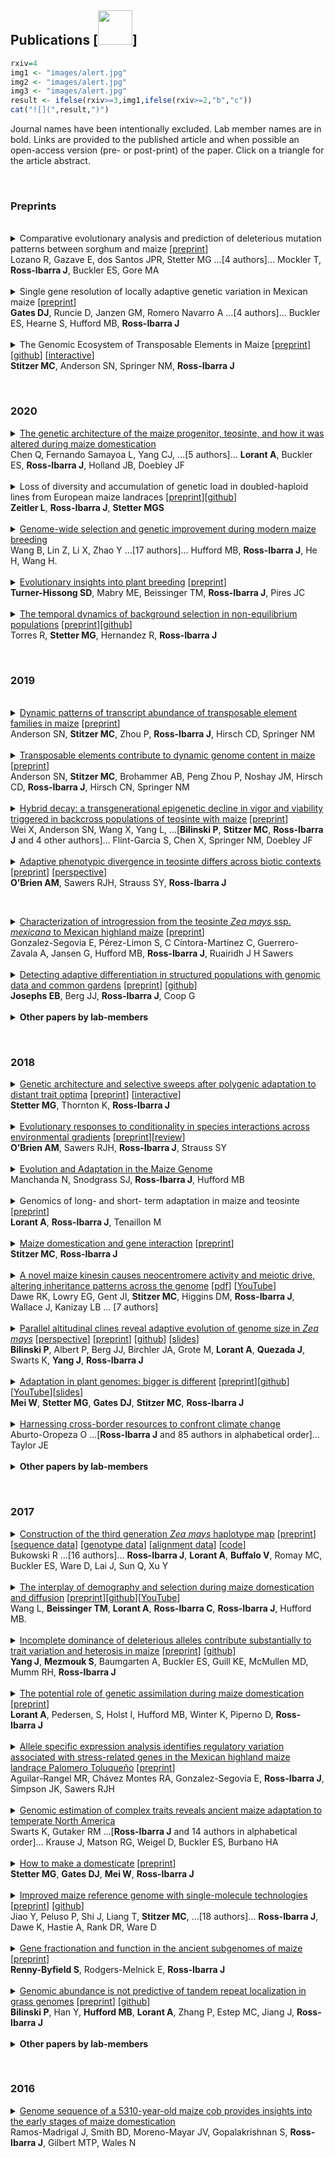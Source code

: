 <title>$if(title-prefix)$$title-prefix$ - $endif$$pagetitle$</title>

<script>
  (function(i,s,o,g,r,a,m){i['GoogleAnalyticsObject']=r;i[r]=i[r]||function(){
  (i[r].q=i[r].q||[]).push(arguments)},i[r].l=1*new Date();a=s.createElement(o),
  m=s.getElementsByTagName(o)[0];a.async=1;a.src=g;m.parentNode.insertBefore(a,m)
  })(window,document,'script','https://www.google-analytics.com/analytics.js','ga');

  ga('create', 'UA-5300959-3', 'auto');
  ga('send', 'pageview');

</script>


## Publications [<a href="http://scholar.google.com/citations?user=5SzRq1oAAAAJ"><img src="images/scholar.png" style="width: 55px;"></a>]

<SCRIPT language="JavaScript" SRC='https://d1bxh8uas1mnw7.cloudfront.net/assets/embed.js'></SCRIPT>

```r
rxiv=4
img1 <- "images/alert.jpg"
img2 <- "images/alert.jpg"
img3 <- "images/alert.jpg"
result <- ifelse(rxiv>=3,img1,ifelse(rxiv>=2,"b","c"))
cat("![](",result,")")
```

Journal names have been intentionally excluded. Lab member names are in bold. Links are provided to the published article and when possible an open-access version (pre- or post-print) of the paper. 
Click on a triangle for the article abstract.

<br>  

### Preprints

<!-- <br><details> -->
<!--     <summary>Variable adaptation between teosinte and soil biota across climate -->
<!--  [[preprint](https://www.biorxiv.org/content/early/2018/08/01/382770)] -->
<!-- **O'Brien AM**, Sawers RJH, Baxter I, **Ross-Ibarra J**, Strauss SY -->
<!-- </summary> -->
<!--     <p style="margin-left: 30px"> -->
<!-- </p></details> -->

<br><details>
    <summary>Comparative evolutionary analysis and prediction of deleterious mutation patterns between sorghum and maize [[preprint]( https://doi.org/10.1101/777623)]  
Lozano R, Gazave E, dos Santos JPR,  Stetter MG ...[4 authors]... Mockler T, **Ross-Ibarra J**, Buckler ES, Gore MA
</summary>
    <p style="margin-left: 30px">Sorghum and maize share a close evolutionary history that can be explored through comparative genomics. To perform a large-scale comparison of the genomic variation between these two species, we analyzed 13M variants identified from whole genome resequencing (WGS) of 468 sorghum lines together with 25M variants previously identified in 1,218 maize lines. Deleterious mutations in both species were prevalent in pericentromeric regions, enriched in non-syntenic genes, and present at low allele frequencies. A comparison of deleterious burden between sorghum and maize revealed that sorghum, in contrast to maize, departed from the “domestication cost” hypothesis that predicts a higher deleterious burden among domesticates compared to wild lines. Additionally, sorghum and maize population genetic summary statistics were used to predict a gene deleterious index with an accuracy higher than 0.5. This research represents a key step towards understanding the evolutionary dynamics of deleterious variants in sorghum and provides a comparative genomics framework to start prioritizing them for removal through genome editing and breeding.
</p></details>

<br><details>
    <summary>Single gene resolution of locally adaptive genetic variation in Mexican maize [[preprint](https://www.biorxiv.org/content/10.1101/706739v1)]  
**Gates DJ**, Runcie D, Janzen GM, Romero Navarro A ...[4 authors]... Buckler ES, Hearne S, Hufford MB, **Ross-Ibarra J**  
</summary>
    <p style="margin-left: 30px">We present a high-resolution genome-wide association analysis to identify loci exhibiting adaptive patterns in a large panel of more than 4500 traditional maize landraces representing the breadth of genetic diversity of maize in Mexico. We evaluate associations between genotype and plant performance in 13 common gardens across a range of environments, identifying hundreds of candidate genes underlying genotype by environment interaction. We further identify genetic associations with environment across Mexico and show that such loci are associated with variation in yield and flowering time in our field trials and predict performance in independent drought trials. Our results indicate that the variation necessary to adapt crops to changing climate exists in traditional landraces that have been subject to ongoing environmental adaptation and can be identified by both phenotypic and environmental association.
</p></details>

<br><details>
    <summary>The Genomic Ecosystem of Transposable Elements in Maize 
[[preprint](https://www.biorxiv.org/content/10.1101/559922v1)][[github](https://github.com/mcstitzer/maize_genomic_ecosystem)] [[interactive](https://mcstitzer.shinyapps.io/maize_te_families/)]   
**Stitzer MC**,   Anderson SN,  Springer NM,  **Ross-Ibarra J**
</summary>
    <p style="margin-left: 30px">We describe the ecosystem of transposable elements within the maize genome, revealing how different transposable element families occupy different niches, much like species within an ecosystem.
</p></details>  

<br> 

### 2020

<details>
    <summary>[The genetic architecture of the maize progenitor, teosinte, and how it was altered during maize domestication](https://journals.plos.org/plosgenetics/article?id=10.1371/journal.pgen.1008791)  
Chen Q, Fernando Samayoa L, Yang CJ, ...[5 authors]... **Lorant A**, Buckler ES, **Ross-Ibarra J**, Holland JB, Doebley JF
</summary>
    <p style="margin-left: 30px"> The genetics of domestication has been extensively studied ever since the rediscovery of Mendel’s law of inheritance and much has been learned about the genetic control of trait differences between crops and their ancestors. Here, we ask how domestication has altered genetic architecture by comparing the genetic architecture of 18 domestication traits in maize and its ancestor teosinte using matched populations. We observed a strongly reduced number of QTL for domestication traits in maize relative to teosinte, which is consistent with the previously reported depletion of additive variance by selection during domestication. We also observed more dominance in maize than teosinte, likely a consequence of selective removal of additive variants. We observed that large effect QTL have low minor allele frequency (MAF) in both maize and teosinte. Regions of the genome that are strongly differentiated between teosinte and maize (high F ST ) explain less quantitative variation in maize than teosinte, suggesting that, in these regions, allelic variants were brought to (or near) fixation during domestication. We also observed that genomic regions of high recombination explain a disproportionately large proportion of heritable variance both before and after domestication. Finally, we observed that about 75% of the additive variance in both teosinte and maize is “missing” in the sense that it cannot be ascribed to detectable QTL and only 25% of variance maps to specific QTL. This latter result suggests that morphological evolution during domestication is largely attributable to very large numbers of QTL of very small effect.
</p></details>


<br><details>
    <summary>Loss of diversity and accumulation of genetic load in doubled-haploid lines from European maize landraces
 [[preprint](https://www.biorxiv.org/content/10.1101/817791v1)][[github](https://github.com/LZeitler/eurodh-scripts/blob/master/README.org)]  
**Zeitler L**, **Ross-Ibarra J**, **Stetter MGS**
</summary>
    <p style="margin-left: 30px"> Maize landraces are well adapted to their local environments and present valuable sources of genetic diversity for breeding and conservation.
But the maintenance of open-pollinated landraces in \textit{ex-situ} programs is challenging, as regeneration of seed can often lead to inbreeding depression and the loss of diversity due to genetic drift. 
Recent reports suggest that the production of doubled-haploid (DH) lines from landraces may serve as a convenient means to preserve useful genetic diversity in a homozygous form that is immediately useful for modern breeding. 
The production of doubled-haploid (DH) lines presents an extreme case of inbreeding which results in instantaneous homozygosity genome-wide. 
Here we analyzed the effect of DH production on genetic diversity, using genome-wide SNP data from hundreds of individuals of five European landraces and their related DH lines.
In contrast to previous findings, we observe a dramatic loss of diversity at both the haplotype level and that of individual SNPs.
We identify thousands of SNPs that exhibit allele frequency differences larger than expected under models of neutral genetic drift, and document patterns of heterozygosity and polymorphism at conserved sites that suggest an important role for deleterious recessive load in determining diversity differences between landrace and DH populations.
Although we were unable to uncover more details about the mode of selection, we conclude that while landrace DH lines may be a valuable tool for the introduction of variation into maize breeding programs they come at the cost of decreased genetic diversity and increased genetic load.
</p></details>

<br><details>
  <summary>[Genome-wide selection and genetic improvement during modern maize breeding](https://drive.google.com/file/d/1UxPN_Yf2HQ0OOJdqbP537Bwxlm2N1EkL/view?usp=sharing)  
Wang B, Lin Z, Li X, Zhao Y ...[17 authors]... Hufford MB, **Ross-Ibarra J**, He H, Wang H.
</summary>
    <p style="margin-left: 30px">
    Modern crop breeding has made a profound impact on food production to sustain population growth during the past century; however, systematic analyses of the genomic basis underlying the dramatic increase in crop yields during modern breeding remain limited in scope. Here we report an analysis of the genomic and phenotypic changes associated with modern maize breeding across a chronological sampling of 350 elite inbred lines representing multiple eras of both Chinese and U.S. germplasm. We document a number of convergent phenotypic changes in both countries. Using genome-wide association and selection scan methods, we identify 160 loci underlying adaptive agronomic phenotypes and more than 1,800 genomic regions representing the targets of selection during modern breeding. We functionally validate two candidate genes underpinning variation in ear height and tassel branch number using CRISPR knockout mutants. In sum, this work demonstrates the utility of breeding-era approach for identifying breeding signatures and lays the foundation for future genomics-enabled maize breeding."
</p></details>

<br><details>  
<summary>[Evolutionary insights into plant breeding](https://www.sciencedirect.com/science/article/pii/S1369526620300339) [[preprint](https://agrixiv.org/akdt8)]  
**Turner-Hissong SD**, Mabry ME, Beissinger TM, **Ross-Ibarra J**, Pires JC
</summary>
    <p style="margin-left: 30px">Crop domestication is a fascinating area of study, as evidencedby a multitude of recent reviews. Coupled with the increasing availability of genomic and phenomic resources in numerous crop species, insights from evolutionary biology will enable a deeper understanding of the genetic architecture and short-term evolution of complex traits, which can be used to inform selection strategies. Future advances in crop improvement will rely on the integration of population genetics with  plant  breeding  methodology,  and  the  development  of  community  resources  to  support research in a variety of crop life histories and reproductive strategies. We highlight recent advances in the role of selective sweeps and demographic history in shaping genetic architecture, how these breakthroughs can inform selection strategies, and the application of precision gene editing to leverage these connections.
</p></details>  

<br><details>
    <summary>[The temporal dynamics of background selection in non-equilibrium populations](https://www.genetics.org/content/214/4/1019) [[preprint](https://www.biorxiv.org/content/10.1101/618389v1
)][[github](https://github.com/RILAB/BGS_sims/)]  
Torres R, **Stetter MG**, Hernandez R,  **Ross-Ibarra J**  
</summary>
    <p style="margin-left: 30px">We use simulations to show that the effects of nonequilibrium population dynamics on linked selection differ qualitatively from predictions under equilibrium models, calling into question inferences about the efficacy of selection made from summary statistics.
</p></details>
<br>  

### 2019  

<br><details>
    <summary>[Dynamic patterns of transcript abundance of transposable element families in maize](http://www.g3journal.org/cgi/pmidlookup?view=long&pmid=31506319) [[preprint](
https://www.biorxiv.org/content/10.1101/668558v1)]  
Anderson SN, **Stitzer MC**, Zhou P, **Ross-Ibarra J**, Hirsch CD, Springer NM
</summary>
    <p style="margin-left: 30px">We develop an approach to estiamte family-level expression in transposable elements. While a relatively small proportion of TE families are transcribed, expression is highly dynamic with most families exhibiting tissue-specific expression. We also assay expression among different maize genotypes and use a mapping population to identify what proportion of copies in a family contribute to expression."
</p></details>


<br><details>
    <summary>[Transposable elements contribute to dynamic genome content in maize](https://onlinelibrary.wiley.com/doi/full/10.1111/tpj.14489)
 [[preprint](https://www.biorxiv.org/content/10.1101/547398v1?rss=1)]  
 Anderson SN,  **Stitzer MC**,  Brohammer AB, Peng Zhou P, Noshay JM,  Hirsch CD,  **Ross-Ibarra J**,  Hirsch CN,  Springer NM
</summary>
    <p style="margin-left: 30px">We identify hundreds of thousands of variable transposable elements among a small set of maize genome assemblies. We find evidence of a large number of genes impacted by TEs, including TEs in genes and genes in TEs, and evidence of recent transposition as well.""
</p></details>

<br><details>
    <summary>[Hybrid decay: a transgenerational epigenetic decline in vigor and viability triggered in backcross populations of teosinte with maize](https://www.genetics.org/content/213/1/143)
[[preprint](https://www.biorxiv.org/content/10.1101/588715v1)]  
Wei X,  Anderson SN,  Wang X,  Yang L, ...[**Bilinski P**,  **Stitzer MC**,  **Ross-Ibarra J** and 4 other authors]...  Flint-Garcia S,  Chen X,  Springer NM, Doebley JF
</summary>
    <p style="margin-left: 30px">We describe a phenomenon we name 'hybrid decay' triggered by backcrossing between domesticated maize and a specific teosinte population, resulting in genome instability, activation of transposable elements, and altered epigenetics ."
</p></details>

<br><details>
    <summary>[Adaptive phenotypic divergence in teosinte differs across biotic contexts](https://onlinelibrary.wiley.com/doi/full/10.1111/evo.13818)
 [[preprint](https://www.biorxiv.org/content/10.1101/382770v2)] [[perspective](https://onlinelibrary.wiley.com/doi/full/10.1111/evo.13857)]  
**O'Brien AM**, Sawers RJH, Strauss SY, **Ross-Ibarra J**
</summary>
    <p style="margin-left: 30px">We show that rhizosphere biota impact adaptive divergence of phenotypic traits in teosinte along an environmental cline. This work suggests an important role for biotic interactions in determining the outcome of local adaptation.
</p></details>  <br>

<details>
    <summary>[Characterization of introgression from the teosinte *Zea mays* ssp. *mexicana* to Mexican highland maize](https://peerj.com/articles/6815/)  [[preprint](https://peerj.com/preprints/27489/)]  
 Gonzalez-Segovia E,  Pérez-Limon S, C Cíntora-Martínez C,  Guerrero-Zavala A,  Jansen G,  Hufford MB, **Ross-Ibarra J**, Ruairidh J H Sawers
</summary>
    <p style="margin-left: 30px">We look for introgression from teosinte in the genomes of two highland landraces and use QTL mapping to test for functional relevance of introgressed regions.
</p></details>

<br><details>
    <summary>[Detecting adaptive differentiation in structured populations with genomic data and common gardens](https://www.genetics.org/content/211/3/989)  [[preprint](https://www.biorxiv.org/content/early/2018/07/13/368506)] [[github](https://github.com/emjosephs/qpc-maize)]    
**Josephs EB**, Berg JJ, **Ross-Ibarra J**, Coop G
</summary>
    <p style="margin-left: 30px">We develop methods to detect polygenic adaptation on phenotypes from common gardens and GWAS panels.   
</p></details> 
 

<br><details>
    <summary>**Other papers by lab-members**</summary>
    <p style="margin-left: 30px">

**Taylor Perkins**

    Perkins, M. Taylor, Tetyana Zhebentyayeva, Paul H. Sisco, and J. Hill Craddock. “Genome-wide sequence-based genotyping supports a nonhybrid origin of Castanea alabamensis.” bioRxiv (2019): 680371.   

    Craddock, J. Hill, and M. Taylor Perkins. “Chestnut (Castanea spp. Miller) Breeding.” In Advances in Plant Breeding Strategies, vol. 4. (J.M. Al-Khayri et al., eds.)(in press), 55 pages. Springer Nature Switzerland AG, Basel.  

**Michelle Stitzer**

    Roessler, Kyria, Aline Muyle, Concepcion M. Diez, Garren RJ Gaut, Alexandros Bousios, Michelle C. Stitzer, Danelle K. Seymour, John F. Doebley, Qingpo Liu, and Brandon S. Gaut. "The genome-wide dynamics of purging during selfing in maize." Nature plants (2019): 1-11.  
  
    Noshay, Jaclyn M., Sarah N. Anderson, Peng Zhou, Lexiang Ji, William Ricci, Zefu Lu, Michelle C. Stitzer et al. "Monitoring the interplay between transposable element families and DNA methylation in maize." PLoS genetics 15, no. 9 (2019): e1008291. 	 

    Marcela K. Tello-Ruiz, Cristina F. Marco, Fei-Man Hsu, Rajdeep S. Khangura, Pengfei Qiao, Sirjan Sapkota, Michelle C. Stitzer, Rachael Wasikowski, Hao Wu, Junpeng Zhan, Kapeel Chougule, Lindsay C. Barone, Cornel Ghiban, Demitri Muna, Andrew C. Olson, Liya C. Wang, Doreen C. Ware, David A. Micklos bioRxiv 654848; doi: https://doi.org/10.1101/654848  

    Stitzer, Michelle C., and Philipp Brand. "Digest: Hybrid incompatibilities and introgression in wild monkeyflowers." Evolution 72, no. 11 (2018): 2565-2566.
</p></details> 
<br>  



### 2018

<details>
    <summary>[Genetic architecture and selective sweeps after polygenic adaptation to distant trait optima](https://journals.plos.org/plosgenetics/article?id=10.1371/journal.pgen.1007794) [[preprint](https://www.biorxiv.org/content/early/2018/05/03/313247)] [[interactive](https://mgstetter.shinyapps.io/quantgensimAPP/)]    
**Stetter MG**, Thornton K, **Ross-Ibarra J**
</summary>
    <p style="margin-left: 30px">We use simulations to study the population genetics of selection on a quantitative trait and learn which parameters drive quantitative trait evollution.   
</p></details> 

<br><details>
    <summary>[Evolutionary responses to conditionality in species interactions across environmental gradients](https://www.journals.uchicago.edu/doi/10.1086/700118) [[preprint](http://biorxiv.org/content/early/2017/03/01/031195)][[review](https://www.authorea.com/inst/14743?articles_format=list&page=5)]     
**O'Brien AM**, Sawers RJH, **Ross-Ibarra J**, Strauss SY  </summary>
    <p style="margin-left: 30px">We present the CoCoA hypothesis which describes how patterns of biotic coadpation change across varying abiotic environments 
</p></details> 

<br><details>
    <summary>[Evolution and Adaptation in the Maize Genome](https://books.google.com/books?id=ZZl7DwAAQBAJ&pg=PA318&lpg=PA318&dq=maize+genome+snodgrass&source=bl&ots=jD5IvHVlpG&sig=JtkrFv2iBqp4Noq5ud81Y0aIQrU&hl=en&sa=X&ved=2ahUKEwigrdeIkf3eAhXnwlQKHQqgBEEQ6AEwAXoECAMQAQ#v=onepage&q=maize%20genome%20snodgrass&f=false)  
Manchanda N, Snodgrass SJ, **Ross-Ibarra J**, Hufford MB  
</summary>
    <p style="margin-left: 30px">We review progress thus far in genomic research of maize domestication and adaptation. We discuss the insights genomics has shed on our understanding of these processes and conclude with a future outlook for how genomics might be further applied.  
</p></details> 

<br><details>
    <summary>Genomics of long- and short- term adaptation in maize and teosinte [[preprint](https://peerj.com/manuscripts/31241/)]   
**Lorant A**, **Ross-Ibarra J**, Tenaillon M  
</summary>
    <p style="margin-left: 30px">We review studies on short and long term adaptation, both natural and artificial, in maize and teosinte.  
</p></details> 

<br><details>
    <summary>[Maize domestication and gene interaction](https://nph.onlinelibrary.wiley.com/doi/abs/10.1111/nph.15350)
 [[preprint](https://peerj.com/preprints/26502/)]    
**Stitzer MC**, **Ross-Ibarra J**
</summary>
    <p style="margin-left: 30px">We review genetic work looking at the role of dominance, epistasis, and pleiotropy during maize domestication.   
</p></details> 

<br><details>
    <summary>[A novel maize kinesin causes neocentromere activity and meiotic drive, altering inheritance patterns across the genome](http://www.cell.com/cell/fulltext/S0092-8674(18)30289-7) [[pdf](http://sci-hub.tw/http://www.cell.com/cell/fulltext/S0092-8674(18)30289-7)] [[YouTube](https://www.google.com/url?sa=t&rct=j&q=&esrc=s&source=web&cd=1&cad=rja&uact=8&ved=0ahUKEwiIk5W14eHSAhVO92MKHbseACgQtwIIHDAA&url=https%3A%2F%2Fwww.youtube.com%2Fwatch%3Fv%3DbcCxsVPwOE8&usg=AFQjCNGJ2xxs5xSbskrcavIoJ0D8ve3fjA&sig2=gmS2FYQxQlrQJRw8PGPDFw)]  
Dawe RK, Lowry EG, Gent JI, **Stitzer MC**, Higgins DM,  **Ross-Ibarra J**, Wallace J, Kanizay LB ... [7 authors]</summary>
    <p style="margin-left: 30px">We identify a small gene family Kindr as the causal locus for meiotic drive in maize. 
</p></details>  

<br><details>
    <summary>[Parallel altitudinal clines reveal adaptive evolution of genome size in *Zea mays*](http://journals.plos.org/plosgenetics/article?id=10.1371/journal.pgen.1007162) [[perspective](http://journals.plos.org/plosgenetics/article?id=10.1371/journal.pgen.1007249)]  [[preprint](http://www.biorxiv.org/content/early/2017/07/13/134528)] [[github](https://github.com/paulbilinski/GenomeSizeAnalysis)] [[slides](https://www.slideshare.net/jrossibarra/parallel-altitudinal-clines-reveal-adaptive-evolution-of-genome-size-in-zea-mays)]  
**Bilinski P**, Albert P, Berg JJ, Birchler JA, Grote M, **Lorant A**, **Quezada J**, Swarts K, **Yang J**, **Ross-Ibarra J** </summary>
    <p style="margin-left: 30px">We show that genome size can be analyzed as a quantitative trait and that selection on flowering time in maize has likely driven adaptive changes in genome size along multiple altitudinal clines. 
</p></details> 

<br><details>
    <summary>[Adaptation in plant genomes: bigger is different](https://onlinelibrary.wiley.com/doi/full/10.1002/ajb2.1002) [[preprint](https://www.biorxiv.org/content/early/2017/10/02/196501)][[github](https://github.com/RILAB/AJB_MutationalTargetSize_GenomeSize)][[YouTube](https://www.youtube.com/watch?v=aXLuWruOmO4_)][[slides](https://www.slideshare.net/jrossibarra/adaptation-in-plant-genomes-bigger-is-different)]  
**Mei W**, **Stetter MG**, **Gates DJ**, **Stitzer MC**, **Ross-Ibarra J**</summary>
    <p style="margin-left: 30px">We develop the functional space hypothesis in which we posit that adaptation in large genomes uses more noncoding variation and is more likely to proceed via soft sweeps. </p></details>  

<br><details>
    <summary>[Harnessing cross-border resources to confront climate change](https://www.sciencedirect.com/science/article/pii/S1462901117310602)    
Aburto-Oropeza O ...[**Ross-Ibarra J** and 85 authors in alphabetical order]... Taylor JE  </summary>
    <p style="margin-left: 30px">Discusses the challenges of changing climates pose for society and the environment along the Mexican-US border.</p></details>  

<br><details>
    <summary>**Other papers by lab-members**</summary>
    <p style="margin-left: 30px">
**Wenbin Mei** and **Michelle Stitzer**  

    Springer, Nathan M., et al. "The maize W22 genome provides a foundation for functional genomics and transposon biology." Nature genetics (2018): 1.
    
**Markus Stetter**  

    Joshi, Dinesh C., et al. "From zero to hero: the past, present and future of grain amaranth breeding." Theoretical and Applied Genetics (2018): 1-17.

**Emily Josephs**

    Josephs, Emily B. "Determining the evolutionary forces shaping G× E." New Phytologist (2018).
    
    Uzunović, Jasmina, et al. "Transposable elements are important contributors to standing variation in gene expression in Capsella grandiflora." bioRxiv (2018): 289173.
    
**Anne Lorant**

    Kremling, Karl AG, et al. "Dysregulation of expression correlates with rare-allele burden and fitness loss in maize." Nature 555.7697 (2018): 520.
    
**Daniel Gates**  

    Gates, Daniel J., Diana Pilson, and Stacey D. Smith. "Filtering of target sequence capture individuals facilitates species tree construction in the plant subtribe Iochrominae (Solanaceae)." Molecular phylogenetics and evolution 123 (2018): 26-34.

    Gates, Daniel J., et al. "A novel R3 MYB transcriptional repressor associated with the loss of floral pigmentation in Iochroma." New Phytologist 217.3 (2018): 1346-1356.  
    
**Dianne Velasco**  

    Riaz, Summaira, et al. "Genetic diversity analysis of cultivated and wild grapevine (Vitis vinifera L.) accessions around the Mediterranean basin and Central Asia." BMC plant biology 18.1 (2018): 137.

</p></details> 
<br>  

### 2017

<details>
    <summary>[Construction of the third generation *Zea mays* haplotype map](https://academic.oup.com/gigascience/advance-article/doi/10.1093/gigascience/gix134/4782225?searchresult=1) [[preprint](http://biorxiv.org/content/early/2015/09/16/026963)] [[sequence data](http://gigadb.org/dataset/100339)] [[genotype data](https://www.panzea.org/genotypes)] [[alignment data](http://cbsusrv04.tc.cornell.edu/users/panzea/download.aspx?filegroupid=23)] [[code](https://bitbucket.org/bukowski1/maize_hapmap3_code)]  
Bukowski R ...[16 authors]...  **Ross-Ibarra J**, **Lorant A**, **Buffalo V**, Romay MC, Buckler ES, Ware D, Lai J, Sun Q, Xu Y  </summary>
    <p style="margin-left: 30px">We present a SNP dataset of 80M variants from a sample of 1200 maize and teosinte genomes. 
</p></details> 

<br><details>
    <summary>[The interplay of demography and selection during maize domestication and diffusion](https://genomebiology.biomedcentral.com/articles/10.1186/s13059-017-1346-4) [[preprint](http://www.google.com/url?q=http%3A%2F%2Fbiorxiv.org%2Fcontent%2Fearly%2F2017%2F03%2F07%2F114579&sa=D&sntz=1&usg=AFQjCNHr4cDzAxS_7BXVZOfyuIWzXiHr0w)][[github](https://github.com/HuffordLab/Wang_et_al._Demography)][[YouTube](https://www.youtube.com/watch?v=KgIUGHEZ2nM)]  
Wang L, **Beissinger TM**, **Lorant A**, **Ross-Ibarra C**, **Ross-Ibarra J**, Hufford MB.</summary>
    <p style="margin-left: 30px">We show how population bottlenecks and gene flow have shaped patterns of genetic load across the maize genome and among populatons. 
</p></details> 


<br><details>
    <summary>[Incomplete dominance of deleterious alleles contribute substantially to trait variation and heterosis in maize](http://journals.plos.org/plosgenetics/article?id=10.1371/journal.pgen.1007019) [[preprint](http://biorxiv.org/content/early/2016/11/07/086132)] [[github](https://github.com/yangjl/GERP-diallel)]  
**Yang J**, **Mezmouk S**, Baumgarten A, Buckler ES, Guill KE, McMullen MD, Mumm RH, **Ross-Ibarra J**</summary>
    <p style="margin-left: 30px">We combine phenotypic data from crosses between multiple maize inbred lines and genome-wide characterization of deleterious alleles to show that a simple model of incomplete dominance may help explain hybrid vigor. 
</p></details> 

<br><details>
    <summary>[The potential role of genetic assimilation during maize domestication](http://journals.plos.org/plosone/article?id=10.1371/journal.pone.0184202) [[preprint](http://biorxiv.org/content/early/2017/02/03/105940)]  
**Lorant A**, Pedersen, S, Holst I, Hufford MB, Winter K, Piperno D, **Ross-Ibarra J**</summary>
    <p style="margin-left: 30px">Gene expression data from  maize and teosinte grown in mid-Holocene environments suggests that for some genes plastic changes in expression may have preceded genetic changes during domestication. 
</p></details>   

<br><details>
    <summary>[Allele specific expression analysis identifies regulatory variation associated with stress-related genes in the Mexican highland maize landrace Palomero Toluqueño](https://peerj.com/articles/3737/) [[preprint](http://biorxiv.org/content/early/2017/06/20/152397)]  
Aguilar-Rangel MR, Chávez Montes RA,  Gonzalez-Segovia E, **Ross-Ibarra J**, Simpson JK, Sawers RJH</summary>
    <p style="margin-left: 30px">SUMMARY 
</p></details> 

<br><details>
    <summary>[Genomic estimation of complex traits reveals ancient maize adaptation to temperate North America](http://science.sciencemag.org/content/357/6350/512.full)  
Swarts K, Gutaker RM ...[**Ross-Ibarra J** and 14 authors in alphabetical order]... Krause J, Matson RG, Weigel D, Buckler ES, Burbano HA</summary>
    <p style="margin-left: 30px">SUMMARY [Nature News](http://www.nature.com/news/ancient-genomes-show-how-maize-adapted-to-life-at-high-altitudes-1.22403)  [[Phys.org](https://phys.org/news/2017-08-precision-corn-climate.html)] [[Science Daily](https://www.sciencedaily.com/releases/2017/08/170803141056.htm)] 
</p></details> 

<br><details>
    <summary>[How to make a domesticate](http://www.sciencedirect.com/science/article/pii/S0960982217307856) [[preprint](https://peerj.com/preprints/2902/)]  
**Stetter MG**, **Gates DJ**, **Mei W**, **Ross-Ibarra J**</summary>
    <p style="margin-left: 30px">A perspective that seeks to predict what factors influence the success of domestication, how many genes contributed to the process, where these genes originated and the implications for de novo domestication. 
</p></details> 

<br><details>
    <summary>[Improved maize reference genome with single-molecule technologies](http://www.nature.com/nature/journal/vaop/ncurrent/full/nature22971.html) [[preprint](http://biorxiv.org/content/early/2016/12/19/079004)] [[github](https://github.com/mcstitzer/maize_v4_TE_annotation)]  
Jiao Y, Peluso P, Shi J, Liang T, **Stitzer MC**, ...[18 authors]... **Ross-Ibarra J**, Dawe K, Hastie A, Rank DR, Ware D</summary>
    <p style="margin-left: 30px">We present a high-quality long-read reference genome of the maize inbred B73 and the first detailed annotation of retroelements in any grass species. [[NSF research news](https://news.science360.gov/obj/story/2caf076f-1759-40c2-9c56-62e3fbbdf44b/tracking-down-jumping-genes-maize)] [[UCD press release](https://t.co/3MkC6eRDyD)]
</p></details> 

<br><details>
    <summary>[Gene fractionation and function in the ancient subgenomes of maize](https://academic.oup.com/mbe/article/34/8/1825/3742530/Gene-Fractionation-and-Function-in-the-Ancient?guestAccessKey=391f8f04-5fd6-4bc7-bac0-0057fb3102ab) [[preprint](http://biorxiv.org/content/early/2016/12/19/095547)]  
**Renny-Byfield S**, Rodgers-Melnick E, **Ross-Ibarra J**</summary>
    <p style="margin-left: 30px">We show that the two subgenomes of maize differentially contribute to functional variation in phenotypes. 
</p></details> 

<br><details>
    <summary>[Genomic abundance is not predictive of tandem repeat localization in grass genomes](http://journals.plos.org/plosone/article?id=10.1371/journal.pone.0177896) [[preprint](https://peerj.com/preprints/2314/)] [[github](https://github.com/paulbilinski/Github_centrepeat)]     
**Bilinski P**, Han Y, **Hufford MB**, **Lorant A**,  Zhang P, Estep MC, Jiang J, **Ross-Ibarra J**</summary>
    <p style="margin-left: 30px">We show that short read sequence data allows discovery of novel tandem repeats in grass species but, unlike many other species, the most abundant repeat is frequently not centromeric. 
</p></details>    

<br><details>
    <summary>**Other papers by lab-members**</summary>
    <p style="margin-left: 30px">
**Dianne Velasco**  

    Aradhya, Mallikarjuna, et al. "Genetic and ecological insights into glacial refugia of walnut (Juglans regia L.)." PloS one 12.10 (2017): e0185974.

**Emily Josephs**

    Josephs, Emily B., et al. "The relationship between selection, network connectivity, and regulatory variation within a population of Capsella grandiflora." Genome biology and evolution 9.4 (2017): 1099-1109.
    
    Josephs, Emily B., John R. Stinchcombe, and Stephen I. Wright. "What can genome‐wide association studies tell us about the evolutionary forces maintaining genetic variation for quantitative traits?." New Phytologist 214.1 (2017): 21-33.
    
**Wenbin Mei**  

    Mei, Wenbin, et al. "A comprehensive analysis of alternative splicing in paleopolyploid maize." Frontiers in plant science 8 (2017): 694.
    
    Liu, Xiaoxian, et al. "Detecting alternatively spliced transcript isoforms from single‐molecule long‐read sequences without a reference genome." Molecular ecology resources 17.6 (2017): 1243-1256.
    
    Gault, Christine M., et al. "Aberrant splicing in maize rough endosperm3 reveals a conserved role for U12 splicing in eukaryotic multicellular development." Proceedings of the National Academy of Sciences (2017): 201616173.
    
    Feng, Guanqiao, et al. "Evolution of the 3R-MYB gene family in plants." Genome biology and evolution 9.4 (2017): 1013-1029.
    
    Mei, Wenbin, et al. "Evolutionarily conserved alternative splicing across monocots." Genetics (2017): genetics-300189.
</p></details> 

<br>  

### 2016

<details>     <summary>[Genome sequence of a 5310-year-old maize cob provides insights into the early stages of maize domestication](<http://www.cell.com/current-biology/abstract/S0960-9822(16)31120-4>)  
Ramos-Madrigal J, Smith BD, Moreno-Mayar JV, Gopalakrishnan S, **Ross-Ibarra J**, Gilbert MTP, Wales N</summary>     <p style="margin-left: 30px">Genome sequence of a 5,000 year old maize cob reveals it was partially domesticated and helps identify the timing of adaptation during domestication.</p></details>  

<br><details>     <summary>[Evolutionary genomics of peach and almond domestication](http://www.g3journal.org/content/6/12/3985.short?rss=1&ssource=mfr) [[preprint](http://biorxiv.org/content/early/2016/09/27/060160)]      
**Velasco D**, **Hough J**, Aradhya M, **Ross-Ibarra J**</summary>     <p style="margin-left: 30px">Resequencing data from a number of peach and almond varieties show differences in population size and mating system, but little evidence for convergent selection during domestication.</p></details>  

<br><details>     <summary>[ANGSD-wrapper: utilities for analyzing next generation sequencing data](http://onlinelibrary.wiley.com/doi/10.1111/1755-0998.12578/full) [[github](https://github.com/mojaveazure/angsd-wrapper)] [[preprint](https://peerj.com/preprints/1472/)]   
**Durvasula A**, Hoffman PJ, **Kent TV**, Liu C, Kono TJY, Morrell PL, **Ross-Ibarra J**   </summary>     <p style="margin-left: 30px">We provide a set of scripts and configuration files to facilitate easy popgen analysis of short-read sequencing data.</p></details>  

<br><details>     <summary>[Recent demography drives changes in linked selection across the maize genome](http://rdcu.be/kHEB) [[github](https://github.com/timbeissinger/Maize-Teo-Scripts/)] [[preprint](http://biorxiv.org/content/early/2015/11/13/031666)]    
**Beissinger TM**, Wang L, **Crosby K**, **Durvasula A**, Hufford MB, **Ross-Ibarra J**  </summary>     <p style="margin-left: 30px">We find little evidence for widespread hard sweeps in maize or teosinte and show that differences in demography during maize domestication and subsequent expansion have have changed the impacts of linked selection on surrounding diversity in the maize genome.</p></details>  

<br><details>     <summary>[Maize diversity associated with social origin and environmental variation in southern Mexico](http://www.nature.com/hdy/journal/vaop/ncurrent/full/hdy201610a.html)  [[preprint](https://peerj.com/preprints/1192/)]      
Orozco-Ramírez Q, Santacruz-Varela A, **Ross-Ibarra J**, Brush S </summary>     <p style="margin-left: 30px">SUMMARY</p></details>   

<br><details>     <summary>[High quality maize centromere 10 sequence reveals evidence of frequent recombination events](http://journal.frontiersin.org/article/10.3389/fpls.2016.00308/full)  
Wolfgruber TK, Nakashima MM ...(5 authors)... **Bilinski P**, Dawe RK, **Ross-Ibarra J**, Birchler JA, Presting G
</summary>     <p style="margin-left: 30px">SUMMARY</p></details>  

<br><details>
    <summary>**Other papers by lab-members**</summary>
    <p style="margin-left: 30px">
**Dianne Velasco**  

    Migicovsky, Zoë, et al. "Genomic ancestry estimation quantifies use of wild species in grape breeding." BMC genomics 17.1 (2016): 478.
    
**Emily Josephs**

    Josephs, Emily B., and Stephen I. Wright. "On the Trail of Linked Selection." PLoS genetics 12.8 (2016): e1006240.
    
**Tim Beissinger**

    Morota, Gota, Timothy M. Beissinger, and Francisco Peñagaricano. "MeSH-informed enrichment analysis and MeSH-guided semantic similarity among functional terms and gene products in chicken." G3: Genes, Genomes, Genetics (2016): g3-116.


</p></details> 

<br>  

### 2015

<details>     <summary>[The genomic impacts of drift and selection for hybrid performance in maize](https://www.google.com/url?sa=t&rct=j&q=&esrc=s&source=web&cd=2&cad=rja&uact=8&ved=0CC0QFjABahUKEwiY8ezQoa3IAhWRL4gKHYbZCYU&url=http%3A%2F%2Fwww.genetics.org%2Fcontent%2Fearly%2F2015%2F09%2F18%2Fgenetics.115.182410.abstract&usg=AFQjCNF6HUbfJ3ij4yqX75WFIP7h0VqD8g&sig2=7Gw1t6U1cc7imLVZEUWlHQ) [[preprint](http://arxiv.org/abs/1307.7313)]      
Gerke JP, Edwards JW, Guill KE, **Ross-Ibarra J**, McMullen MD  </summary>     <p style="margin-left: 30px">We show how modern hybrid breeding approahces impact diversity across the genome. Using the Iowa Stiff Stalk synthetic population as an example, we track diversity across 16 generations of selection and compare with simulations.  We show the vast majority of the changes in diversity observed can be explained by drift, but that fixation of large haplotypes, likley including considerable linked load, leads to selection for complementation in the recirpical populations. This work provided some of the first population genetic evidence supporting the complenmentaton model of hybrid vigor.</p></details>  


<br><details>     <summary>[Seed filling in domesticated maize and rice depends on SWEET-mediated hexose transport](https://www.nature.com/articles/ng.3422) [[pdf](http://sci-hub.tw/https://www.nature.com/articles/ng.3422)]    
Sosso D, Luo D, Li Q-B, Sasse J, **Yang J** ...[6 authors]...  **Ross-Ibarra J**, Yang B, Frommer WB  </summary>     <p style="margin-left: 30px">SUMMARY</p></details>  

<br><details>     <summary>[Independent molecular basis of convergent highland adaptation in maize](http://www.genetics.org/content/200/4/1297) [[preprint](http://biorxiv.org/content/early/2015/01/09/013607)] [[github](https://github.com/rossibarra/hilo_paper)] [[data](https://dx.doi.org/10.6084/m9.figshare.746990.v1)]       
**Takuno S**, Ralph P,  Swarts K, Elshire RJ, Glaubitz JC, Buckler ES, **Hufford MB**, **Ross-Ibarra J**</summary>     <p style="margin-left: 30px">We find that maize adaptation to the highlands in Mexico and South America is largely independent and has made considerable use of standing genetic variation.</p></details>  

<br><details>     <summary>[Natural variation in teosinte at the domestication locus teosinte branched1 (tb1)](https://peerj.com/articles/900/) [[preprint](https://peerj.com/preprints/685/)]       
**Vann LE**, **Kono TJ**, **Pyhäjärvi T**, **Hufford MB**, **Ross-Ibarra J**. </summary>     <p style="margin-left: 30px">We find that variation in the domestication locus tb1 does not explain a substantial proportion of phenotypic variation for tillering in natural populations of teosinte.</p></details>
<!--  [[github](https://github.com/lvann/tb1)] -->

<br><details>     <summary>[Genetic, evolutionary and plant breeding insights from the domestication of maize](http://elifesciences.org/content/4/e05861)    
Hake S, **Ross-Ibarra J** </summary>     <p style="margin-left: 30px">SUMMARY</p></details>    

<br><details>     <summary>[The origin and evolution of maize in the American Southwest](http://rdcu.be/kHD8) [[preprint](http://biorxiv.org/content/early/2015/01/11/013540)] [[data](ftp://ftp_20150114_27609:F+jYHhrE6t2e@ftp.dna.ku.dk)]    
Fonseca RR, Smith B, Wales N, Cappellini E ...[12 authors]... Hufford MB, Albrechtsen A, **Ross-Ibarra J**, Gilbert MT    </summary>    <p style="margin-left: 30px">We use sequence data from ancient maize cobs to reveal the timing and geography of maize introduction into the Southwest US. One of the [most read papers](https://www.nature.com/collections/dnshkjhpxx/content/most-read) from the last four years of the journal! [UC Davis Press Release](http://news.ucdavis.edu/search/news_detail.lasso?id=11124)  [Science World Report](http://www.scienceworldreport.com/articles/21122/20150112/origins-maize-dna-tests-reveal-two-paths.htm)  [Archaeology](http://www.archaeology.org/news/2879-150108-southwest-corn-dna)  [SiNC](http://www.agenciasinc.es/Noticias/El-maiz-entro-en-el-suroeste-de-EE-UU-hace-4.000-anos-a-traves-de-la-montana), [Science magazine](http://news.sciencemag.org/archaeology/2015/01/how-corn-became-corn) [Nature Plants commentary](http://www.nature.com/articles/nplants20149) [The Scientist](http://www.the-scientist.com/?articles.view/articleNo/41865/title/Corn-Chronicle/)  </p></details>   

<br><details>     <summary>[Reply to Brush *et al.*: Wake-up call for crop conservation science](http://www.rilab.org/pdfs/dyer2015.pdf)    
Dyer GA, Lopez-Feldman A, Yunez-Naude A, Taylor JE, **Ross-Ibarra J**</summary>     <p style="margin-left: 30px">SUMMARY</p></details>       

<br><details>     <summary>[Transposable Elements Contribute to Activation of Maize Genes in Response to Abiotic Stress](http://www.plosgenetics.org/article/info%3Adoi%2F10.1371%2Fjournal.pgen.1004915) [[preprint](http://biorxiv.org/content/early/2014/08/15/008052)]         
Makarevitch I, Waters M, West P, **Stitzer M**, **Ross-Ibarra J**, Springer NM</summary>     <p style="margin-left: 30px">We show that transposable elements can act as regulatory sequences that up- or down-regulate genes in maize in response to abiotic stress.</p></details>  

<br><details>
    <summary>**Other papers by lab-members**</summary>
    <p style="margin-left: 30px">
**Dianne Velasco**  

    Aradhya, Mallikarjuna, J. E. Preece, and Dianne Velasco. "Multivariate analysis of molecular and morphological diversity in fig (Ficus carica L.)." V International Symposium on Fig 1173. 2015.
    
**Paul Bilinski**  

    Leung, Wilson, et al. "Drosophila Muller F elements maintain a distinct set of genomic properties over 40 million years of evolution." G3: Genes, Genomes, Genetics 5.5 (2015): 719-740.
    
**Anna O'Brien**  

    Persson, Tomas, et al. "Candidatus Frankia datiscae Dg1, the actinobacterial microsymbiont of Datisca glomerata, expresses the canonical nod genes nodABC in symbiosis with its host plant." PLoS One 10.5 (2015): e0127630.
    
**Shohei Takuno**  

    Le, Tu N., et al. "Epigenetic regulation of intragenic transposable elements impacts gene transcription in Arabidopsis thaliana." Nucleic acids research 43.8 (2015): 3911-3921.
</p></details> 

<br>  

### 2014

<details>     <summary>[Advances and limits of using population genetics to understand local adaptation](http://www.rilab.org/pdfs/tiffin2014.pdf)  [[preprint](https://peerj.com/preprints/488/)]       
Tiffin P, **Ross-Ibarra J** </summary>     <p style="margin-left: 30px">We discuss some of the outstanding questions and key challenges facing the use of population genetics to study local adaptation.</p></details>        

<br><details>     <summary> [Diversity and evolution of centromere repeats in the maize genome](http://rilab.org/pdfs/Bilinski2014.pdf) [[preprint](http://biorxiv.org/content/early/2014/05/12/005058)]     
**Bilinski P**, **Distor KD**, **Gutierez-Lopez J**, **Mendoza Mendoza G**, Shi J, Dawe K, **Ross-Ibarra J** </summary>     <p style="margin-left: 30px">SUMMARY</p></details>       

<br><details>     <summary>[The pattern and distribution of deleterious mutations in maize](http://www.g3journal.org/content/4/1/163.full) [[preprint](http://arxiv.org/abs/1308.0380)] [[github](https://github.com/RILAB/siftmappR)]    
**Mezmouk S**, **Ross-Ibarra J** </summary>     <p style="margin-left: 30px">We show that deleterious mutations are abundant in modern maize breeding material and that genes with deleterious mutations are likely important contributors to phenotypic variation.</p></details>   

<br><details>
    <summary>**Other papers by lab-members**</summary>
    <p style="margin-left: 30px">

</p></details> 

<br>  

### 2013

<details>     <summary>[Comprehensive analysis of imprinted genes in maize reveals allelic variation and limited conservation with other species](http://www.pnas.org/content/110/48/19639.abstract)  [[preprint](http://arxiv.org/abs/1307.7678)] [[github](https://github.com/paulbilinski/Waters_etal_SupplementalTableAnalysis)]     
Waters AJ, **Bilinski P**, Eichten SR, Vaugh MW, **Ross-Ibarra J**, Gehring M, Springer NM  </summary>     <p style="margin-left: 30px">SUMMARY</p></details>  

<br><details>
    <summary>[Complex patterns of local adaptation in teosinte](http://gbe.oxfordjournals.org/content/5/9/1594)  [[data](http://datadryad.org/resource/doi:10.5061/dryad.8m648/1)] [[preprint](http://arxiv.org/abs/1208.0634)]    
**Pyhäjärvi T**, **Hufford MB**, **Mezmouk S**, **Ross-Ibarra J** </summary>
    <p style="margin-left: 30px">SUMMARY</p></details>  


<br><details>     <summary>[From many, one: genetic control of prolificacy during maize domestication](http://www.plosgenetics.org/article/info%3Adoi%2F10.1371%2Fjournal.pgen.1003604) [[data](http://figshare.com/articles/Wills_et_al_2013/775358)] [[preprint](http://arxiv.org/abs/1303.0882)]      
Wills DM, Whipple C, **Takuno S**, Kursel LE, Shannon LM, **Ross-Ibarra J**, Doebley JF.  </summary>     <p style="margin-left: 30px">SUMMARY</p></details>  


<br><details>     <summary>[Agriculture: Feeding the future](http://www.rilab.org/pdfs/McCouch2013.pdf)           
McCouch S, Baute GJ, Bradeen J, Bramel P ...[36 authors]... Ward J, Waugh R, Wenzl P, Zamir. </summary>     <p style="margin-left: 30px">SUMMARY</p></details>   

<br><details>     <summary>[The genomic signature of crop-wild introgression in maize](http://www.plosgenetics.org/article/info%3Adoi%2F10.1371%2Fjournal.pgen.1003477) [[data](http://figshare.com/articles/Hufford_et_al_2013/766356)] [[preprint](http://arxiv.org/abs/1208.3894)]     
**Hufford MB**, Lubinsky P, **Pyhäjärvi T**, **Devengenzo MT**, Ellstrand NC, **Ross-Ibarra J**  </summary>     <p style="margin-left: 30px">SUMMARY</p></details>     

<br><details>     <summary>[Population genetics and ethnobotany of cultivated *Diospyros riojae* (Ebenaceae), an endangered fruit crop from Mexico](http://www.rilab.org/pdfs/provance2013.pdf)  [[preprint](http://figshare.com/articles/Population_Genetics_and_Ethnobotany_of_Cultivated_Diospyros_riojae_G_mez_Pompa_Ebenaceae_an_Endangered_Fruit_Crop_from_Mexico/105841)]     
**Provance MC**, Garcia Ruiz I, **Thommes C**, **Ross-Ibarra J**  </summary>     <p style="margin-left: 30px">SUMMARY</p></details>      

<br><details>     <summary>[Patterns of centromere tandem repeat evolution in 282 animal and plant genomes](http://genomebiology.com/2013/14/1/R10)  [[preprint](http://arxiv.org/abs/1209.4967)]    
Melters DP, Bradnam KR, Young HA, Telis N ...[9 authors]... Tobias C, **Ross-Ibarra J**, Korf IF, Chan SW-L. </summary>     <p style="margin-left: 30px">SUMMARY</p></details>   


<br><details>     <summary>[Diversity and abundance of the Abnormal chromosome 10 meiotic drive complex in *Zea mays*](http://www.nature.com/hdy/journal/vaop/ncurrent/full/hdy20132a.html) [[preprint](http://arxiv.org/abs/1209.5466)]    
Kanizay LB, **Pyhäjärvi T**, Lowry E, **Hufford MB**, Peterson DG, **Ross-Ibarra J**, Dawe RK  </summary>     <p style="margin-left: 30px">SUMMARY</p></details>  

<br><details>
    <summary>**Other papers by lab-members**</summary>
    <p style="margin-left: 30px">
**Dianne Velasco**  

    Aradhya, Mallikarjuna, et al. "Genetic diversity, structure, and patterns of differentiation in the genus Vitis." Plant systematics and evolution 299.2 (2013): 317-330.
    
    Zdunić, Goran, et al. "Genetic diversity and differentiation within and between cultivated (Vitis vinifera L. ssp. sativa) and wild (Vitis vinifera L. ssp. sylvestris) grapes." Vitis 52.1 (2013): 29-32.
</p></details> 

<br>  

### 2012

<details>     <summary>[Teosinte as a model system for population and ecological genomics](http://www.rilab.org/pdfs/hufford2012.pdf)      
**Hufford MB**, **Bilinski P**, **Pyhäjärvi T**, **Ross-Ibarra J**</summary>     <p style="margin-left: 30px">SUMMARY</p></details>    

<br><details>     <summary>[Comparative population genomics of maize domestication and improvement](http://media.wix.com/ugd/fe9228_24240aa930bf4728be83b4b57da55f17.pdf) [[data](http://figshare.com/articles/new_fileset/757736)]     
**Hufford MB**, Xun X, **van Heerwaarden J**, **Pyhäjärvi T** ...[17 authors]... Ware D, Buckler ES, Yang S, **Ross-Ibarra J**  </summary>     <p style="margin-left: 30px">SUMMARY</p></details>  

<br><details>     <summary>[Using nextgen sequencing to investigate genome size variation and transposable element content](http://www.rilab.org/pdfs/Munoz_Diez_R1-1.pdf)     
Munoz Diez C, Vitte C, **Ross-Ibarra J**, Gaut BS, Tenaillon MI  </summary>     <p style="margin-left: 30px">SUMMARY</p></details>  

<br><details>     <summary>[Historical genomics of North American maize](http://www.rilab.org/pdfs/vanheerwaarden2012.pdf) [[data](http://figshare.com/articles/van_Heerwaarden_et_al_2012/757738)]    
**van Heerwaarden J**, **Hufford MB**, **Ross-Ibarra J**  </summary>     <p style="margin-left: 30px">SUMMARY</p></details>   

<br><details>     <summary>[Reshaping of the maize transcriptome by domestication](http://www.rilab.org/pdfs/swansonwagner2012.pdf)        
Swanson-Wagner R, Briskine R, Schaefer R, **Hufford MB**, **Ross-Ibarra J**, Myers CL, Tiffin P, Springer NM   </summary>     <p style="margin-left: 30px">SUMMARY</p></details>    

<br><details>     <summary>[Maize HapMap2 identifies extant variation from a genome in flux](http://media.wix.com/ugd/fe9228_86a609db506740ce96c549567c246b4c.pdf)      
Chia J-M, Song C, ...[**Hufford, MB**, **Pyhäjärvi T**, and 27 authors]...  **Ross-Ibarra, J**, McMullen MD, Buckler ES, Zhang G, Xu Y, Ware, D </summary>     <p style="margin-left: 30px">SUMMARY</p></details>   

<br><details>     <summary>[Megabase-scale inversion polymorphism in the wild ancestor of maize](http://www.genetics.org/content/191/3/883.abstract)  [[data](http://figshare.com/articles/Fang_et_al_2012/840519)]     
Fang Z, **Pyhäjärvi T**, Weber AL, Dawe RK, ...[2 authors]... **Ross-Ibarra C**, Doebley J, Morrell PL, **Ross-Ibarra J**</summary>     <p style="margin-left: 30px">We identify and study the evolutionary genetics of a 50Mb inversion in natural populations of teosinte </p></details>  

<br><details>     <summary>[Genetic architecture of maize kernel composition in the Nested Association Mapping and Inbred Association panels](http://media.wix.com/ugd/fe9228_5ca9c5a7f6174a5bb0c85e67dec67dcc.pdf)      
Cook JP, McMullen MD, Holland JB, Tian F, Bradbury P, **Ross-Ibarra J**, Buckler ES, Flint-Garcia SA  </summary>     <p style="margin-left: 30px">SUMMARY</p></details>  

<br><details>     <summary> [Crop genomics: advances and applications](http://media.wix.com/ugd/fe9228_a2a75f7435ec4c569d4a6996e8b5451e.pdf)      
Morrell PL, Buckler ES, **Ross-Ibarra J**</summary>     <p style="margin-left: 30px">SUMMARY</p></details>   

<br><details>
    <summary>**Other papers by lab-members**</summary>
    <p style="margin-left: 30px">
**Tanja Pyhäjärvi**

    Krutovsky, Konstantin V., et al. "Gene flow, spatial structure, local adaptation, and assisted migration in trees." Genomics of tree crops. Springer, New York, NY, 2012. 71-116.
    
    Pyhäjärvi, Tanja, Esa Aalto, and Outi Savolainen. "Time scales of divergence and speciation among natural populations and subspecies of Arabidopsis lyrata (Brassicaceae)." American journal of botany 99.8 (2012): 1314-1322.
    
**Matthew Hufford**

    Hufford, Matthew B., et al. "Inferences from the historical distribution of wild and domesticated maize provide ecological and evolutionary insight." PLoS One 7.11 (2012): e47659.
</p></details> 

<br>  

### 2011

<details>     <summary>[Identification of a functional transposon insertion in the maize domestication gene *tb1*](http://media.wix.com/ugd/fe9228_14630f30e97f4e04b8b5980632002f7a.pdf) [[data](http://www.panzea.org/db/gateway?file_id=Studer_etal_2011_Nat_Genet_data)]     
Studer A, Zhao Q, **Ross-Ibarra J**, Doebley J  </summary>     <p style="margin-left: 30px">SUMMARY</p></details>  

<br><details>     <summary>[Genetic signals of origin, spread and introgression in a large sample of maize landraces](http://media.wix.com/ugd/fe9228_4916e7f7acec4aee869da040d519e0be.pdf) [[data](http://figshare.com/articles/new_fileset/757735)]    
**van Heerwaarden J**, Doebley J, Briggs WH, Glaubitz JC, Goodman MM, Sanchez Gonzalez JJ, **Ross-Ibarra J** </summary>     <p style="margin-left: 30px">We resolve the conflict between genetic, ecological, and achaeological data regarding the geographic location of maize domestication.</p></details>    

<br><details>     <summary>[Influence of cryptic population structure on observed mating patterns in the wild progenitor of maize](http://www.rilab.org/pdfs/hufford2011.pdf) [[data](10.6084/m9.figshare.757734)]    
**Hufford MB**, Gepts P, **Ross-Ibarra J**  </summary>     <p style="margin-left: 30px">SUMMARY</p></details>  

<br><details>     <summary>[Genome size and TE content as determined by high-throughput sequencing in maize and *Zea luxurians*](https://www.ncbi.nlm.nih.gov/pubmed/21296765)    
Tenaillon MI, **Hufford MB**, Gaut BS, **Ross-Ibarra J** </summary>     <p style="margin-left: 30px">SUMMARY</p></details>   

<br><details>
    <summary>**Other papers by lab-members**</summary>
    <p style="margin-left: 30px">
**Tanja Pyhäjärvi**

    Savolainen, Outi, et al. "Adaptive potential of northernmost tree populations to climate change, with emphasis on Scots pine (Pinus sylvestris L.)." Journal of Heredity 102.5 (2011): 526-536.
    
    Pyhäjärvi, Tanja, Sonja T. Kujala, and Outi Savolainen. "Revisiting protein heterozygosity in plants—nucleotide diversity in allozyme coding genes of conifer Pinus sylvestris." Tree genetics & genomes 7.2 (2011): 385-397.

</p></details> 

<br>  

### 2010

<details>     <summary>[Patterns of population structure and environmental associations to aridity across the range of loblolly pine (*Pinus taeda*)](http://www.genetics.org/content/185/3/969.abstract)     
Eckert AJ, **van Heerwaarden J**, Wegrzyn JL, Nelson CD, **Ross-Ibarra J**, Gonzalez-Martinez SC, and Neale DB  </summary>     <p style="margin-left: 30px">SUMMARY</p></details>  

<br><details>     <summary> [Reproductive biology of **Macleania rupestris** (Ericaceae): a pollen-limited Neotropical cloud-forest species in Costa Rica](http://www.rilab.org/pdfs/Fuchs-et-al-2010.pdf)    
Fuchs EJ, **Ross-Ibarra J**, Barrantes G </summary>     <p style="margin-left: 30px">SUMMARY</p></details>  

<br><details>     <summary>[A role for nonadaptive processes in plant genome size evolution?](http://www.rilab.org/pdfs/Whitney-et-al-2010-402.pdf)     
Whitney KD, Baack EJ, Hamrick JL, Godt, MJW ...[3 authors]... Goodwillie C, Kalisz S, Leitch I, **Ross-Ibarra J** </summary>     <p style="margin-left: 30px">SUMMARY</p></details>  

<br><details>     <summary>[Fine scale genetic structure in the wild ancestor of maize (**Zea mays** ssp. **parviglumis**)](http://www.rilab.org/pdfs/Van-Heerwaarden-et-al-2010-951.pdf)    
**van Heerwaarden J**, **Ross-Ibarra J**, Doebley J, Glaubitz JC, Sanchez Gonzalez J, Gaut BS, Eguiarte LE</summary>     <p style="margin-left: 30px">SUMMARY</p></details>  

<br><details>     <summary>[Widespread gene conversion in centromere cores](http://www.plosbiology.org/article/info%3Adoi%2F10.1371%2Fjournal.pbio.1000327)    
Shi J, Wolf S, Burke J, Presting G, **Ross-Ibarra J**, Dawe RK </summary>     <p style="margin-left: 30px">[[plos biology commentary](http://www.plosbiology.org/article/info%3Adoi%2F10.1371%2Fjournal.pbio.1000326)]</p></details>   

<br><details> <summary>[Indel-associated mutation rate varies with mating system in flowering plants](http://mbe.oxfordjournals.org/content/27/2/409.abstract)     
Hollister JD, **Ross-Ibarra J**, Gaut BS </summary>     <p style="margin-left: 30px">We show that mating system differences in heterozygosity mitigate the effects of insertion and deletion polymorphisms on nucleotide diversity.  </p></details>    

<br><details>     <summary> [Genetic diversity in a crop metapopulation](https://pubmed.ncbi.nlm.nih.gov/19738636/)    
**van Heerwaarden J**, van Eeuwijk FA, **Ross-Ibarra J**   </summary>     <p style="margin-left: 30px">The need to protect crop genetic resources has sparked a growing interest in the genetic diversity maintained in traditional farming systems worldwide. Although traditional seed management has been proposed as an important determinant of genetic diversity and structure in crops, no models exist that can adequately describe the genetic effects of seed management. We present a metapopulation model that accounts for several features unique to managed crop populations. Using traditional maize agriculture as an example, we develop a coalescence-based model of a crop metapopulation undergoing pollen and seed flow as well as seed replacement. In contrast to metapopulation work on natural systems, we model seed migration as episodic and originating from a single source per population rather than as a constant immigration from the entire metapopulation. We find that the correlated origin of migrants leads to surprising results, including a loss of invariance of within-deme diversity and a parabolic relationship between F(ST) and migration quantity. In contrast, the effects of migration frequency on diversity and structure are more similar to classical predictions, suggesting that seed migration in managed crop populations cannot be described by a single parameter. In addition to migration, we investigate the effects of deme size and extinction rates on genetic structure, and show that high levels of pollen migration may mask the effects of seed management on structure. Our results highlight the importance of analytically evaluating the effects of deviations from classical metapopulation models, especially in systems for which data are available to estimate specific model parameters.
</p></details> 

<br><details>
    <summary>**Other papers by lab-members**</summary>
    <p style="margin-left: 30px">
**Matthew Hufford**

    Epanchin-Niell, Rebecca S., et al. "Controlling invasive species in complex social landscapes." Frontiers in Ecology and the Environment 8.4 (2010): 210-216.
</p></details> 

<br>  

### 2009

<details>     <summary>[A first-generation haplotype map of maize](http://media.wix.com/ugd/fe9228_352f4ee9b69a425589e55a4bac60bc5d.pdf)    
Gore MA, Chia JM, Elshire RJ, Sun Q ...[4 authors]... Grills GS, **Ross-Ibarra J**, Ware DH, Buckler ES  </summary>     <p style="margin-left: 30px">SUMMARY</p></details>  

<br><details>     <summary>[A pleistocene clone of Palmer's Oak persisting in Southern California](http://journals.plos.org/plosone/article?id=10.1371/journal.pone.0008346)  
**May MR**, **Provance MC**, Sanders AC, Ellstrand NC, **Ross-Ibarra J**  </summary>     <p style="margin-left: 30px">We discover a 13,000 year old oak clone in the hills of Southern California</p></details>  

<br><details>     <summary>[Selection on grain shattering genes and rates of rice domestication](http://onlinelibrary.wiley.com/doi/10.1111/j.1469-8137.2009.02984.x/epdf)    
Zhang LB, Zhu Q, Wu ZQ, **Ross-Ibarra J**, Gaut BS, Ge S, Sang T  </summary>     <p style="margin-left: 30px">SUMMARY</p></details>  

<br><details>     <summary>[Historical divergence and gene flow in the genus Zea](http://www.genetics.org/content/181/4/1399.abstract)    
**Ross-Ibarra J**, Tenaillon M, Gaut BS </summary>     <p style="margin-left: 30px">SUMMARY</p></details>   


<br>  

### 2008

<details>     <summary>[Patterns of polymorphism and demographic history in natural populations of *Arabidopsis lyrata*](http://dx.doi.org/10.1371%2Fjournal.pone.0002411)    
**Ross-Ibarra J**, Wright SI, Foxe JP, Kawabe A, DeRose-Wilson L, Gos G, Charlesworth D, Gaut BS  </summary>     <p style="margin-left: 30px">SUMMARY</p></details>  

<br><details>     <summary>[Demography and weak selection drive patterns of TE diversity in natural populations of *A. lyrata*](http://www.pnas.org/content/105/37/13965.short)     
Lockton S, **Ross-Ibarra J**, Gaut BS</summary>     <p style="margin-left: 30px">We show that differences in demographic history among populations of  have changed the abundance and freqeuncy of transposable elements in the *A lyrata* genome.</p></details>  

<br><details>     <summary>[Multiple domestications do not appear monophyletic](http://www.ncbi.nlm.nih.gov/pmc/articles/PMC2614810/)    
**Ross-Ibarra J**, Gaut BS</summary>     <p style="margin-left: 30px">A rebuttal showing that genetic data can indeed successfully recover multiple independent domestications.</p></details>    

<br><details>     <summary>[Selection on major components of angiosperm genomes](http://www.rilab.org/pdfs/Ross-Ibarra_Gaut_2008.pdf)    
Gaut BS, **Ross-Ibarra J**</summary>     <p style="margin-left: 30px">Discusses some of the evolutionary forces responsible for shaping genome size across plants.</p></details>  

<br>  

### 2007  

<details>     <summary>[Plant domestication, a unique opportunity to identify the genetic basis of adaptation](http://www.ncbi.nlm.nih.gov/pmc/articles/PMC1876441/)    
**Ross-Ibarra J**, Morrell PL, Gaut BS</summary>     <p style="margin-left: 30px">Presents plant domestication as an ideal system in which to study the genetics of adaptation.</p></details>    

<br><details>     <summary>[Genome size and recombination in angiosperms: a second look](http://onlinelibrary.wiley.com/doi/10.1111/j.1420-9101.2006.01275.x/abstract)    
**Ross-Ibarra J**  </summary>     <p style="margin-left: 30px">SUMMARY</p></details>  

<br>  

### 2001-2006

<br><details>     <summary>[Mitochondrial DNA and population size](http://www.rilab.org/pdfs/Wares-et-al-2006.pdf)    
Wares JP, Barber PH, **Ross-Ibarra J**, Sotka EE, Toonen RJ  </summary>     <p style="margin-left: 30px">SUMMARY</p></details>   

<br><details>     <summary>[Quantitative trait loci and the study of plant domestication](http://www.rilab.org/pdfs/Ross-Ibarra-2005-15881692.pdf)     
**Ross-Ibarra J**  </summary>     <p style="margin-left: 30px">SUMMARY</p></details>  

<br><details>     <summary>[The evolution of recombination under domestication: a test of two hypotheses](http://www.rilab.org/pdfs/Ross-Ibarra-2004.pdf) [[data](http://www.rilab.org/pubs/supp_data_rossibarra2004.tgz )]   
**Ross-Ibarra J**  </summary>     <p style="margin-left: 30px">Here I test two different hypotheses about the how recombination should relate to domestication: Does domestication itself select for increased recombination (yes), or respecies with higher recombination rates more likely to be domesticated (no). </p></details>  

<br><details>     <summary>[Origen y domesticación de la chaya (*Cnidoscolus aconitifolius* Mill IM Johnst): La espinaca Maya](http://www.rilab.org/pdfs/Ross-Ibarra-2003.pdf)  
**Ross-Ibarra J** </summary>     <p style="margin-left: 30px">I use genetic data to study the origin of a leafy shrub domesticated by the Maya</p></details>  

<br><details>     <summary>[The ethnobotany of Chaya (*Cnidoscolus aconitifolius* ssp. *aconitifolius* Breckon): A nutritious Maya vegetable](http://www.rilab.org/pdfs/Ross-Ibarra_Molina-Cruz-2002.pdf)    
**Ross-Ibarra J**, Molina-Cruz A </summary>     <p style="margin-left: 30px">SUMMARY</p></details>   

<br><details>     <summary>[Implications of mating patterns for conservation of the endangered plant *Eriogonum ovalifolium* var. *vineum*](http://www.amjbot.org/content/88/7/1214.abstract)     
Neel MC, **Ross-Ibarra J**, Ellstrand NC</summary>     <p style="margin-left: 30px">SUMMARY</p></details>    


